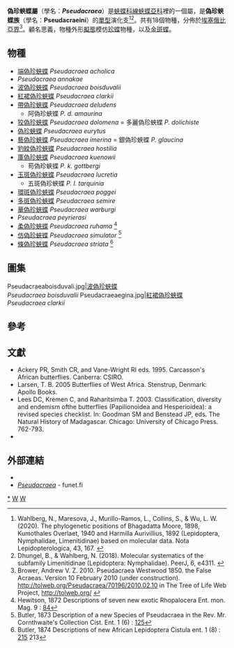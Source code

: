 {{NoteTA|G1=Butterfly}}
{{Automatic Taxobox
| taxon = Pseudacraea
| authority = Westwood, [1850]
| image = Illustrations of new species of exotic butterflies Diadema III.jpg
| image_caption = [[偽珍蛺蝶|偽珍蛺蝶]]<br />''Pseudacraea eurytus''
| type_species = [[偽珍蛺蝶|偽珍蛺蝶]]<br />''Papilio hirce''
| type_species_authority = Drury, 1782
| subdivision_ranks = 物種
| subdivision = 共18種，詳閱正文。
| synonyms =
* ''Panopea'' <small>Hübner, [1819]</small>
* ''Chloropoea'' <small>Aurivillius, 1898</small>
}}

'''偽珍蛺蝶屬'''（學名：'''''Pseudacraea'''''）是[[蛺蝶科|蛺蝶科]][[線蛺蝶亞科|線蛺蝶亞科]]裡的一個屬，是'''偽珍蛺蝶族'''（學名：'''Pseudacraeini'''）的[[單型|單型]]演化支<ref>Wahlberg, N., Maresova, J., Murillo-Ramos, L., Collins, S., & Wu, L. W. (2020). The phylogenetic positions of Bhagadatta Moore, 1898, Kumothales Overlaet, 1940 and Harmilla Aurivillius, 1892 (Lepidoptera, Nymphalidae, Limenitidinae) based on molecular data. Nota Lepidopterologica, 43, 167. {{en}}</ref><ref>Dhungel, B., & Wahlberg, N. (2018). Molecular systematics of the subfamily Limenitidinae (Lepidoptera: Nymphalidae). PeerJ, 6, e4311. {{en}}</ref>。共有18個物種，分佈於[[埃塞俄比亞界|埃塞俄比亞界]]<ref>Brower, Andrew V. Z. 2010. Pseudacraea Westwood 1850. the False Acraeas. Version 10 February 2010 (under construction). http://tolweb.org/Pseudacraea/70196/2010.02.10 {{Wayback|url=http://tolweb.org/Pseudacraea/70196/2010.02.10 |date=20200918090916 }} in The Tree of Life Web Project, http://tolweb.org/ {{Wayback|url=http://tolweb.org/ |date=20110515100516 }} {{en}}</ref>。顧名思義，物種外形[[擬態|擬態]]模仿[[珍蝶族|珍蝶]]物種，以及[[金斑蝶|金斑蝶]]。

== 物種 ==
* [[端偽珍蛺蝶|端偽珍蛺蝶]] ''Pseudacraea acholica''
* ''Pseudacraea annakae''
* [[波偽珍蛺蝶|波偽珍蛺蝶]] ''Pseudacraea boisduvalii''
* [[紅裙偽珍蛺蝶|紅裙偽珍蛺蝶]] ''Pseudacraea clarkii''
* [[帶偽珍蛺蝶|帶偽珍蛺蝶]] ''Pseudacraea deludens''
** 阿偽珍蛺蝶 ''P. d. amaurina''
* [[狡偽珍蛺蝶|狡偽珍蛺蝶]] ''Pseudacraea dolomena'' = 多麗偽珍蛺蝶 ''P. dolichiste''
* [[偽珍蛺蝶|偽珍蛺蝶]] ''Pseudacraea eurytus''
* [[藝偽珍蛺蝶|藝偽珍蛺蝶]] ''Pseudacraea imerina'' = 銀偽珍蛺蝶 ''P. glaucina''
* [[豹紋偽珍蛺蝶|豹紋偽珍蛺蝶]] ''Pseudacraea hostilia''
* [[庫偽珍蛺蝶|庫偽珍蛺蝶]] ''Pseudacraea kuenowii''
** 苟偽珍蛺蝶 ''P. k. gottbergi''
* [[玉斑偽珍蛺蝶|玉斑偽珍蛺蝶]] ''Pseudacraea lucretia''
** 五斑偽珍蛺蝶 ''P. l. tarquinia''
* [[環斑偽珍蛺蝶|環斑偽珍蛺蝶]] ''Pseudacraea poggei''
* [[多斑偽珍蛺蝶|多斑偽珍蛺蝶]] ''Pseudacraea semire''
* [[華偽珍蛺蝶|華偽珍蛺蝶]] ''Pseudacraea warburgi''
* ''Pseudacraea peyrierasi''
* [[柔偽珍蛺蝶|柔偽珍蛺蝶]] ''Pseudacraea ruhama'' <ref>Hewitson, 1872 Descriptions of seven new exotic Rhopalocera Ent. mon. Mag. 9 : [http://archive.org/stream/entomologistsmon910187274oxfo#page/n113/mode/1up 84]</ref>
* [[仿偽珍蛺蝶|仿偽珍蛺蝶]] ''Pseudacraea simulator'' <ref>Butler, 1873 Description of a new Species of Pseudacraea in the Rev. Mr. Cornthwaite's Collection Cist. Ent. 1 (6) : [http://archive.org/stream/cistulaentomolog1186976lond#page/125/mode/1up 125]</ref>
* [[條偽珍蛺蝶|條偽珍蛺蝶]] ''Pseudacraea striata'' <ref>Butler, 1874 Descriptions of new African Lepidoptera Cistula ent. 1 (8) : [http://archive.org/stream/cistulaentomolog1186976lond#page/n260/mode/1up 215] 213</ref>

== 圖集 ==
<gallery>
Pseudacraeaboisduvali.jpg|[[波偽珍蛺蝶|波偽珍蛺蝶]]<br />''Pseudacraea boisduvalii''
Pseudacraeaegina.jpg|[[紅裙偽珍蛺蝶|紅裙偽珍蛺蝶]]<br />''Pseudacraea clarkii''
</gallery>

== 參考 ==
{{reflist}}

== 文獻 ==
* Ackery PR, Smith CR, and Vane-Wright RI eds. 1995. Carcasson's African butterflies. Canberra: CSIRO.
* Larsen, T. B. 2005 Butterflies of West Africa. Stenstrup, Denmark: Apollo Books.
* Lees DC, Kremen C, and Raharitsimba T. 2003. Classification, diversity and endemism ofthe butterflies (Papilionoidea and Hesperioidea): a revised species checklist. In: Goodman SM and Benstead JP, eds. The Natural History of Madagascar. Chicago: University of Chicago Press. 762-793.
* {{Cite book | author = 寿建新 周尧 李宇飞 | title = 世界蝴蝶分類名錄 | location = 中國 | publisher = 陝西科學技術出版社 | date = 2006-04-01 | ISBN = 9787536936768 | language= zh-hans }}

== 外部連結 ==
* {{Commonscat-inline| Pseudacraea}}
* [http://ftp.funet.fi/pub/sci/bio/life/insecta/lepidoptera/ditrysia/papilionoidea/nymphalidae/limenitidinae/pseudacraea/ ''Pseudacraea''] {{Wayback|url=http://ftp.funet.fi/pub/sci/bio/life/insecta/lepidoptera/ditrysia/papilionoidea/nymphalidae/limenitidinae/pseudacraea/ |date=20190509051707 }} - funet.fi

{{線蛺蝶亞科|state=expanded}}
{{Taxonbar}}
[[Category:偽珍蛺蝶屬|*]]
[[Category:線蛺蝶亞科|W]]
[[Category:_1850年描述的分类群|W]]